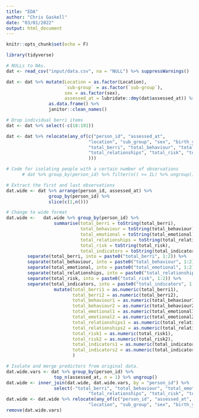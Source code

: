 ```yaml
---
title: "EDA"
author: "Chris Gaskell"
date: "03/01/2022"
output: html_document
---
```


```r
knitr::opts_chunk$set(echo = F)
```

```r
library(tidyverse)
```

```r
# NULLs to NAs.
dat <- read_csv("input/data.csv", na = "NULL") %>% suppressWarnings()

dat <- dat %>% mutate(Location = as.factor(Location),
                      `sub-group` = as.factor(`sub-group`),
                      sex = as.factor(sex),
                      assessed_at = lubridate::dmy(dat$assessed_at)) %>% 
                as.data.frame() %>% 
                janitor::clean_names()

# Drop individual berri items
dat <- dat %>% select(-c(18:191))

dat <- dat %>% relocate(any_of(c("person_id", "assessed_at",
                               "location", "sub_group", "sex", "birth_year",
                               "total_berri", "total_behaviour", "total_emotional",
                               "total_relationships", "total_risk", "total_indicators"
                               )))
```

```r
# Code for isolating people with a certain number of observations
      # dat %>% group_by(person_id) %>% filter(n() >= 1L) %>% ungroup()

# Extract the first and last observations
dat.wide <- dat %>% arrange(person_id, assessed_at) %>%
                group_by(person_id) %>%
                slice(c(1,n()))

# Change to wide format
dat.wide <-   dat.wide %>% group_by(person_id) %>%
                  summarise(total_berri = toString(total_berri),
                            total_behaviour = toString(total_behaviour),
                            total_emotional = toString(total_emotional),
                            total_relationships = toString(total_relationships),
                            total_risk = toString(total_risk),
                            total_indicators = toString(total_indicators)) %>%
        separate(total_berri, into = paste0("total_berri", 1:2)) %>% 
        separate(total_behaviour, into = paste0("total_behaviour", 1:2)) %>% 
        separate(total_emotional, into = paste0("total_emotional", 1:2)) %>% 
        separate(total_relationships, into = paste0("total_relationships", 1:2)) %>% 
        separate(total_risk, into = paste0("total_risk", 1:2)) %>% 
        separate(total_indicators, into = paste0("total_indicators", 1:2)) %>% 
                  mutate(total_berri1 = as.numeric(total_berri1),
                         total_berri2 = as.numeric(total_berri2),
                         total_behaviour1 = as.numeric(total_behaviour1),
                         total_behaviour2 = as.numeric(total_behaviour2),
                         total_emotional1 = as.numeric(total_emotional1),
                         total_emotional2 = as.numeric(total_emotional2),
                         total_relationships1 = as.numeric(total_relationships1),
                         total_relationships2 = as.numeric(total_relationships2),
                         total_risk1 = as.numeric(total_risk1),
                         total_risk2 = as.numeric(total_risk2),
                         total_indicators1 = as.numeric(total_indicators1),
                         total_indicators2 = as.numeric(total_indicators2),
                         )

# Isolate and merge predictors from original data.
dat.wide.vars <- dat %>% group_by(person_id) %>%
                  top_n(assessed_at, n = 1) %>% ungroup()
dat.wide <- inner_join(dat.wide, dat.wide.vars, by = "person_id") %>% 
                  select(-"total_berri", "total_behaviour", "total_emotional",
                               "total_relationships", "total_risk", "total_indicators")
dat.wide <- dat.wide %>% relocate(any_of(c("person_id", "assessed_at",
                               "location", "sub_group", "sex", "birth_year")))
remove(dat.wide.vars)
```

